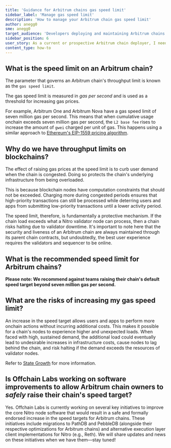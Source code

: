 ```yaml
---
title: 'Guidance for Arbitrum chains gas speed limit'
sidebar_label: 'Manage gas speed limit'
description: 'How to manage your Arbitrum chain gas speed limit'
author: anegg0
sme: anegg0
target_audience: 'Developers deploying and maintaining Arbitrum chains.'
sidebar_position: 6
user_story: As a current or prospective Arbitrum chain deployer, I need to understand how to manage my gas speed limit.
content_type: how-to
---
```


## What is the speed limit on an Arbitrum chain?

The parameter that governs an Arbitrum chain's throughput limit is known as the `gas speed limit`.

The gas speed limit is measured in _gas per second_ and is used as a threshold for increasing gas prices.

For example, Arbitrum One and Arbitrum Nova have a gas speed limit of seven million gas per second. This means that when cumulative usage onchain exceeds seven
million gas per second, the `L2 base fee` rises to increase the amount of `gwei` charged per unit of gas. This happens using a similar approach to
[Ethereum's EIP-1559 pricing algorithm](https://github.com/ethereum/EIPs/blob/master/EIPS/eip-1559.md).

## Why do we have throughput limits on blockchains?

The effect of raising gas prices at the speed limit is to curb user demand when the chain is congested. Doing so protects the chain's underlying infrastructure
from being overloaded.

This is because blockchain nodes have computation constraints that should not be exceeded. Charging more during congested periods ensures that high-priority
transactions can still be processed while deterring users and apps from submitting low-priority transactions until a lower activity period.

The speed limit, therefore, is fundamentally a protective mechanism. If the chain load exceeds what a Nitro validator node can process, then a chain risks
halting due to validator downtime. It's important to note here that the security and liveness of an Arbitrum chain are always maintained through its parent
chain contracts, but undoubtedly, the best user experience requires the validators and sequencer to be online.

## What is the recommended speed limit for Arbitrum chains?

**Please note: We recommend against teams raising their chain's default speed target beyond seven million gas per second.**

## What are the risks of increasing my gas speed limit?

An increase in the speed target allows users and apps to perform more onchain actions without incurring additional costs. This makes it possible for a chain's
nodes to experience higher and unexpected loads. When faced with high, sustained demand, the additional load could eventually lead to undesirable increases in
infrastructure costs, cause nodes to lag behind the chain, and risk halting if the demand exceeds the resources of validator nodes.

Refer to [State Growth](/launch-arbitrum-chain/04-maintain-your-chain/04-guidance/03-state-growth.mdx) for more information.

## Is Offchain Labs working on software improvements to allow Arbitrum chain owners to _safely_ raise their chain's speed target?

Yes. Offchain Labs is currently working on several key initiatives to improve the core Nitro node software that would result in a safe and formally endorsed
increase in the speed targets for Arbitrum chains. These initiatives include migrations to PathDB and PebbleDB (alongside their respective optimizations for
Arbitrum chains) and alternative execution layer client implementations for Nitro (e.g., Reth). We will share updates and news on these initiatives when we have
them––stay tuned!
